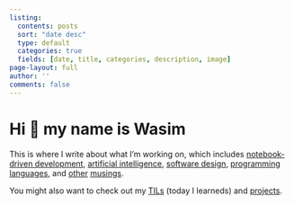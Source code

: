 ```yaml
---
listing:
  contents: posts
  sort: "date desc"
  type: default
  categories: true
  fields: [date, title, categories, description, image]
page-layout: full
author: ''
comments: false
---
```


# Hi 👋 my name is Wasim

This is where I write about what I'm working on, which includes [notebook-driven development](/posts/notebook-best-practices.qmd), [artificial intelligence](/posts/math-of-diffusion.qmd), [software design](/posts/editor.qmd), [programming languages](/posts/fastai-array-programming-day-1.ipynb), and [other](/posts/doing-important-work.qmd) [musings](/posts/hats.qmd).

You might also want to check out my [TILs](/tils/index.qmd) (today I learneds) and [projects](/projects.qmd).
